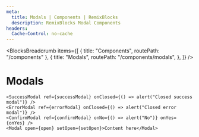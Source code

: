 ```yaml
---
meta:
  title: Modals | Components | RemixBlocks
  description: RemixBlocks Modal Components
headers:
  Cache-Control: no-cache
---
```



<BlocksBreadcrumb
  items={[
    { title: "Components", routePath: "/components" },
    {
      title: "Modals",
      routePath: "/components/modals",
    },
  ]}
/>

# Modals


<PreviewModals />

```tsx
<SuccessModal ref={successModal} onClosed={() => alert("Closed success modal")} />
<ErrorModal ref={errorModal} onClosed={() => alert("Closed error modal")} />
<ConfirmModal ref={confirmModal} onNo={() => alert("No")} onYes={onYes} />
<Modal open={open} setOpen={setOpen}>Content here</Modal>
```
